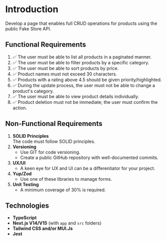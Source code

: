 
<Meta title="Introduction" />

# Introduction
Develop a page that enables full CRUD operations for products using the public Fake Store API.

## Functional Requirements
1. ✅ The user must be able to list all products in a paginated manner.
2. ✅ The user must be able to filter products by a specific category.
3. ✅ The user must be able to sort products by price.
4. ✅ Product names must not exceed 30 characters.
5. ✅ Products with a rating above 4.5 should be given priority/highlighted.
6. ✅ During the update process, the user must not be able to change a product's category.
7. ✅ The user must be able to view product details individually.
8. ✅ Product deletion must not be immediate; the user must confirm the action.

## Non-Functional Requirements
1. **SOLID Principles**  
   The code must follow SOLID principles.
2. **Versioning**  
   - Use GIT for code versioning.
   - Create a public GitHub repository with well-documented commits.
3. **UX/UI**  
   - A keen eye for UX and UI can be a differentiator for your project.
4. **Yup/Zod**  
   - Use one of these libraries to manage forms.
5. **Unit Testing**  
   - A minimum coverage of 30% is required.

## Technologies
- **TypeScript**
- **Next.js V14/V15** (with `app` and `src` folders)
- **Tailwind CSS and/or MUI.Js**
- **Jest**
